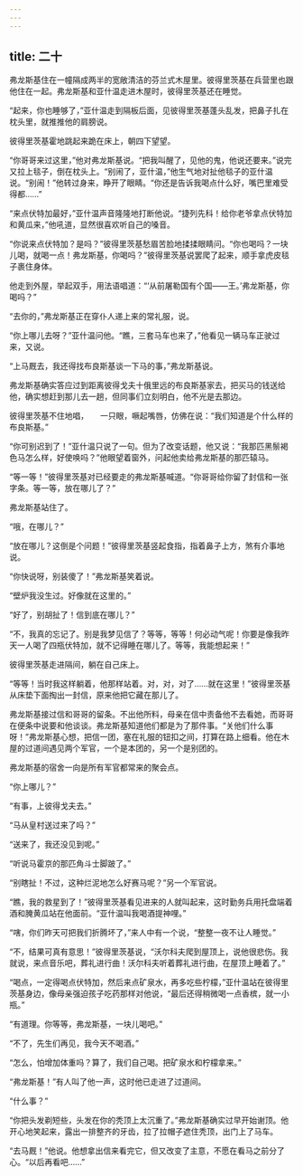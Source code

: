 ```yaml
---
---
---
```

title: 二十
---




弗龙斯基住在一幢隔成两半的宽敞清洁的芬兰式木屋里。彼得里茨基在兵营里也跟他住在一起。弗龙斯基和亚什温走进木屋时，彼得里茨基还在睡觉。

“起来，你也睡够了，”亚什温走到隔板后面，见彼得里茨基蓬头乱发，把鼻子扎在枕头里，就推推他的肩膀说。

彼得里茨基霍地跳起来跪在床上，朝四下望望。

“你哥哥来过这里，”他对弗龙斯基说。“把我叫醒了，见他的鬼，他说还要来。”说完又拉上毯子，倒在枕头上。“别闹了，亚什温，”他生气地对扯他毯子的亚什温说。“别闹！”他转过身来，睁开了眼睛。“你还是告诉我喝点什么好，嘴巴里难受得都……”

“来点伏特加最好，”亚什温声音隆隆地打断他说。“捷列先科！给你老爷拿点伏特加和黄瓜来，”他吼道，显然很喜欢听自己的嗓音。

“你说来点伏特加？是吗？”彼得里茨基愁眉苦脸地揉揉眼睛问。“你也喝吗？一块儿喝，就喝一点！弗龙斯基，你喝吗？”彼得里茨基说罢爬了起来，顺手拿虎皮毯子裹住身体。

他走到外屋，举起双手，用法语唱道：“‘从前屠勒国有个国——王。’弗龙斯基，你喝吗？”

“去你的，”弗龙斯基正在穿仆人递上来的常礼服，说。

“你上哪儿去呀？”亚什温问他。“瞧，三套马车也来了，”他看见一辆马车正驶过来，又说。

“上马厩去，我还得找布良斯基谈一下马的事，”弗龙斯基说。

弗龙斯基确实答应过到距离彼得戈夫十俄里远的布良斯基家去，把买马的钱送给他，确实想赶到那儿去一趟，但同事们立刻明白，他不光是去那边。

彼得里茨基不住地唱，　　一只眼，噘起嘴唇，仿佛在说：“我们知道是个什么样的布良斯基。”

“你可别迟到了！”亚什温只说了一句。但为了改变话题，他又说：“我那匹黑鬃褐色马怎么样，好使唤吗？”他眼望着窗外，问起他卖给弗龙斯基的那匹辕马。

“等一等！”彼得里茨基对已经要走的弗龙斯基喊道。“你哥哥给你留了封信和一张字条。等一等，放在哪儿了？”

弗龙斯基站住了。

“哦，在哪儿？”

“放在哪儿？这倒是个问题！”彼得里茨基竖起食指，指着鼻子上方，煞有介事地说。

“你快说呀，别装傻了！”弗龙斯基笑着说。

“壁炉我没生过。好像就在这里的。”

“好了，别胡扯了！信到底在哪儿？”

“不，我真的忘记了。别是我梦见信了？等等，等等！何必动气呢！你要是像我昨天一人喝了四瓶伏特加，就不记得睡在哪儿了。等等，我能想起来！”

彼得里茨基走进隔间，躺在自己床上。

“等等！当时我这样躺着，他那样站着。对，对，对了……就在这里！”彼得里茨基从床垫下面掏出一封信，原来他把它藏在那儿了。

弗龙斯基接过信和哥哥的留条。不出他所料，母亲在信中责备他不去看她，而哥哥在便条中说要和他谈谈。弗龙斯基知道他们都是为了那件事。“关他们什么事呀！”弗龙斯基心想，把信一团，塞在礼服的钮扣之间，打算在路上细看。他在木屋的过道间遇见两个军官，一个是本团的，另一个是别团的。

弗龙斯基的宿舍一向是所有军官都常来的聚会点。

“你上哪儿？”

“有事，上彼得戈夫去。”

“马从皇村送过来了吗？”

“送来了，我还没见到呢。”

“听说马霍京的那匹角斗士脚跛了。”

“别瞎扯！不过，这种烂泥地怎么好赛马呢？”另一个军官说。

“瞧，我的救星到了！”彼得里茨基看见进来的人就叫起来，这时勤务兵用托盘端着酒和腌黄瓜站在他面前。“亚什温叫我喝酒提神哩。”

“嗐，你们昨天可把我们折腾坏了，”来人中有一个说，“整整一夜不让人睡觉。”

“不，结果可真有意思！”彼得里茨基说，“沃尔科夫爬到屋顶上，说他很悲伤。我就说，来点音乐吧，葬礼进行曲！沃尔科夫听着葬礼进行曲，在屋顶上睡着了。”

“喝点，一定得喝点伏特加，然后来点矿泉水，再多吃些柠檬，”亚什温站在彼得里茨基身边，像母亲强迫孩子吃药那样对他说，“最后还得稍微喝一点香槟，就一小瓶。”

“有道理。你等等，弗龙斯基，一块儿喝吧。”

“不了，先生们再见，我今天不喝酒。”

“怎么，怕增加体重吗？算了，我们自己喝。把矿泉水和柠檬拿来。”

“弗龙斯基！”有人叫了他一声，这时他已走进了过道间。

“什么事？”

“你把头发剃短些，头发在你的秃顶上太沉重了。”弗龙斯基确实过早开始谢顶。他开心地笑起来，露出一排整齐的牙齿，拉了拉帽子遮住秃顶，出门上了马车。

“去马厩！”他说。他想拿出信来看完它，但又改变了主意，不愿在看马之前分了心。“以后再看吧……”